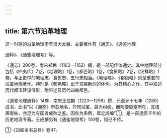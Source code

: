 ```yaml
---
---
---
```

title: 第六节沿革地理
---



这一时期的沿革地理学有很大发展，主要著作有《通志》、《通鉴地理

通释》、《通鉴地理考》等。

《通志》200卷，南宋郑樵（1103—1162）撰，是一部纪传体通史。其中地理部分包括《四夷传》7卷，《地理略》1卷，《都邑略》1卷，《食货略》2卷，《灾祥略》1卷。与正史中的地理志、食货志、五行志相当。《地理略》、《都邑略》则是重要的沿革地理著作。特别是《都邑略》出于郑樵新创的体例，为其精心之作，其中叙述历代都市建设情形，附带述及历代四裔都邑。

《通鉴地理通释》14卷，南宋王应麟（1223—1296）撰，元至元十七年（1280）成书。此书“以《通鉴》所载地名，异同沿革，最为纠纷，而险要阸塞所在，其措置得失，亦足为有国者成败之鉴。因各为条例，厘定成编”①，是一部通贯千年的历史地理专著。王应麟另有《通鉴地理考》100卷，惜已不传。

①《四库全书总目》卷47。